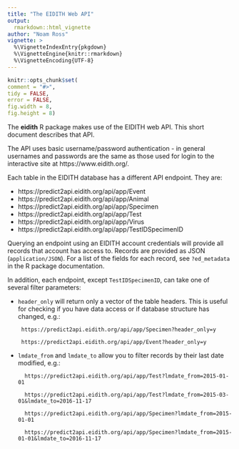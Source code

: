 ```yaml
---
title: "The EIDITH Web API"
output: 
  rmarkdown::html_vignette
author: "Noam Ross"
vignette: >
  %\VignetteIndexEntry{pkgdown}
  %\VignetteEngine{knitr::rmarkdown}
  %\VignetteEncoding{UTF-8}
---
```

  
  ```r
knitr::opts_chunk$set(
  comment = "#>",
  tidy = FALSE,
  error = FALSE,
  fig.width = 8,
  fig.height = 8)
```

The **eidith** R package makes use of the EIDITH web API.  This short document
describes that API.

The API uses basic username/password authentication - in general usernames
and passwords are the same as those used for login to the interactive site at
https://www.eidith.org/.

Each table in the EIDITH database has a different API endpoint.  They are:

- https://predict2api.eidith.org/api/app/Event
- https://predict2api.eidith.org/api/app/Animal
- https://predict2api.eidith.org/api/app/Specimen
- https://predict2api.eidith.org/api/app/Test
- https://predict2api.eidith.org/api/app/Virus
- https://predict2api.eidith.org/api/app/TestIDSpecimenID

Querying an endpoint using an EIDITH account credentials will provide all records
that account has access to.  Records are provided as JSON (`application/JSON`).
For a list of the fields for each record, see `?ed_metadata` in the R package documentation.

In addition, each endpoint, except `TestIDSpecimenID`, can take one of several
filter parameters:

-  `header_only` will return only a vector of the table headers. This is useful
for checking if you have data access or if database structure has changed, e.g.:

        https://predict2api.eidith.org/api/app/Specimen?header_only=y
        
        https://predict2api.eidith.org/api/app/Event?header_only=y
        
- `lmdate_from` and `lmdate_to` allow you to filter records by their last date
   modified, e.g.:

        https://predict2api.eidith.org/api/app/Test?lmdate_from=2015-01-01
        
        https://predict2api.eidith.org/api/app/Test?lmdate_from=2015-03-01&lmdate_to=2016-11-17
        
        https://predict2api.eidith.org/api/app/Specimen?lmdate_from=2015-01-01
        
        https://predict2api.eidith.org/api/app/Specimen?lmdate_from=2015-01-01&lmdate_to=2016-11-17
 

